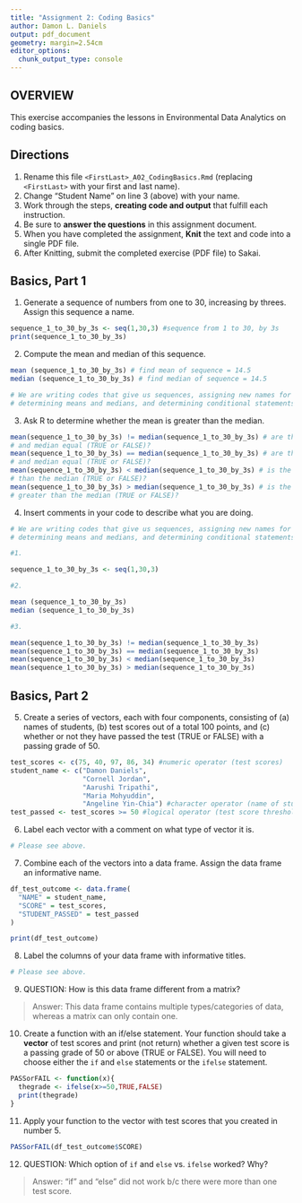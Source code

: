```yaml
---
title: "Assignment 2: Coding Basics"
author: Damon L. Daniels
output: pdf_document
geometry: margin=2.54cm
editor_options: 
  chunk_output_type: console
---
```


## OVERVIEW

This exercise accompanies the lessons in Environmental Data Analytics on coding basics.

## Directions

1.  Rename this file `<FirstLast>_A02_CodingBasics.Rmd` (replacing `<FirstLast>` with your first and last name).
2.  Change "Student Name" on line 3 (above) with your name.
3.  Work through the steps, **creating code and output** that fulfill each instruction.
4.  Be sure to **answer the questions** in this assignment document.
5.  When you have completed the assignment, **Knit** the text and code into a single PDF file.
6.  After Knitting, submit the completed exercise (PDF file) to Sakai.

## Basics, Part 1

1.  Generate a sequence of numbers from one to 30, increasing by threes. Assign this sequence a name.

```r
sequence_1_to_30_by_3s <- seq(1,30,3) #sequence from 1 to 30, by 3s
print(sequence_1_to_30_by_3s)
```

2.  Compute the mean and median of this sequence.

```r
mean (sequence_1_to_30_by_3s) # find mean of sequence = 14.5
median (sequence_1_to_30_by_3s) # find median of sequence = 14.5

# We are writing codes that give us sequences, assigning new names for codes, 
# determining means and medians, and determining conditional statements.

```

3.  Ask R to determine whether the mean is greater than the median.

```r

mean(sequence_1_to_30_by_3s) != median(sequence_1_to_30_by_3s) # are the mean 
# and median equal (TRUE or FALSE)?
mean(sequence_1_to_30_by_3s) == median(sequence_1_to_30_by_3s) # are the mean 
# and median equal (TRUE or FALSE)?
mean(sequence_1_to_30_by_3s) < median(sequence_1_to_30_by_3s) # is the mean less 
# than the median (TRUE or FALSE)?
mean(sequence_1_to_30_by_3s) > median(sequence_1_to_30_by_3s) # is the mean 
# greater than the median (TRUE or FALSE)?

```

4.  Insert comments in your code to describe what you are doing.

```r
# We are writing codes that give us sequences, assigning new names for codes,
# determining means and medians, and determining conditional statements to compare the mean and median values.
```

```r
#1. 

sequence_1_to_30_by_3s <- seq(1,30,3)

#2. 

mean (sequence_1_to_30_by_3s)
median (sequence_1_to_30_by_3s)

#3. 

mean(sequence_1_to_30_by_3s) != median(sequence_1_to_30_by_3s)
mean(sequence_1_to_30_by_3s) == median(sequence_1_to_30_by_3s) 
mean(sequence_1_to_30_by_3s) < median(sequence_1_to_30_by_3s) 
mean(sequence_1_to_30_by_3s) > median(sequence_1_to_30_by_3s) 

```

## Basics, Part 2

5.  Create a series of vectors, each with four components, consisting of (a) names of students, (b) test scores out of a total 100 points, and (c) whether or not they have passed the test (TRUE or FALSE) with a passing grade of 50.

```r

test_scores <- c(75, 40, 97, 86, 34) #numeric operator (test scores)
student_name <- c("Damon Daniels",
                  "Cornell Jordan",
                  "Aarushi Tripathi",
                  "Maria Mohyuddin",
                  "Angeline Yin-Chia") #character operator (name of student)
test_passed <- test_scores >= 50 #logical operator (test score threshold)

```

6.  Label each vector with a comment on what type of vector it is.

```r
# Please see above.
```

7.  Combine each of the vectors into a data frame. Assign the data frame an informative name.

```r

df_test_outcome <- data.frame(
  "NAME" = student_name,
  "SCORE" = test_scores,
  "STUDENT_PASSED" = test_passed
)

print(df_test_outcome)

```

8.  Label the columns of your data frame with informative titles.

```r

# Please see above.

```

9.  QUESTION: How is this data frame different from a matrix?

> Answer: This data frame contains multiple types/categories of data, whereas a matrix can only contain one. 

10. Create a function with an if/else statement. Your function should take a **vector** of test scores and print (not return) whether a given test score is a passing grade of 50 or above (TRUE or FALSE). You will need to choose either the `if` and `else` statements or the `ifelse` statement.

```r

PASSorFAIL <- function(x){
  thegrade <- ifelse(x>=50,TRUE,FALSE)
  print(thegrade)
}

```



11. Apply your function to the vector with test scores that you created in number 5.

```r
PASSorFAIL(df_test_outcome$SCORE)
```

12. QUESTION: Which option of `if` and `else` vs. `ifelse` worked? Why?

> Answer: "if" and "else" did not work b/c there were more than one test score.

